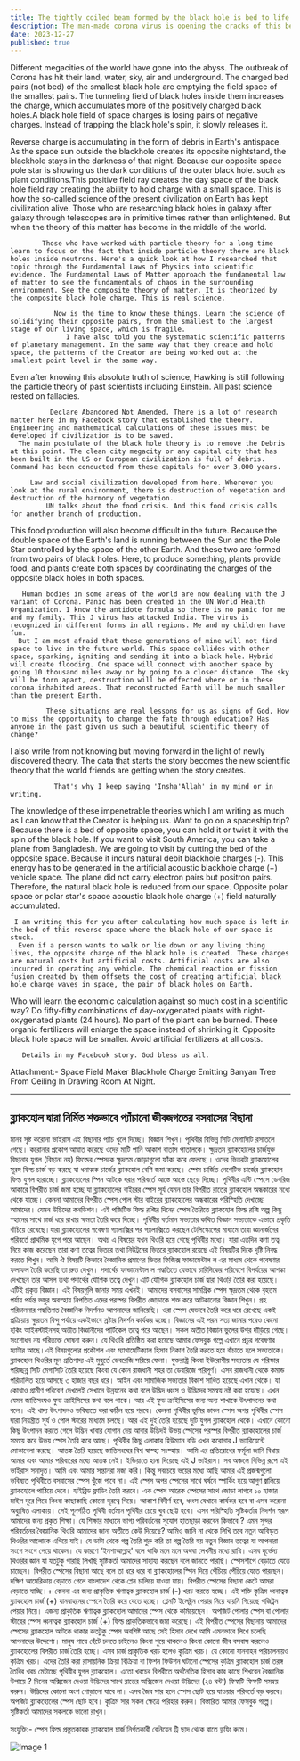 ```yaml
---
title: The tightly coiled beam formed by the black hole is bed to life
description: The man-made corona virus is opening the cracks of this bed. learn science.
date: 2023-12-27 
published: true
---
```


  Different megacities of the world have gone into the abyss. The outbreak of Corona has hit their land, water, sky, air and underground. The charged bed pairs (not bed) of the smallest black hole are emptying the field space of the smallest pairs. The tunneling field of black holes inside them increases the charge, which accumulates more of the positively charged black holes.A black hole field of space charges is losing pairs of negative charges. Instead of trapping the black hole's spin, it slowly releases it.

Reverse charge is accumulating in the form of debris in Earth's antispace. As the space sun outside the blackhole creates its opposite nightstand, the blackhole stays in the darkness of that night. Because our opposite space pole star is showing us the dark conditions of the outer black hole. such as plant conditions.This positive field ray creates the day space of the black hole field ray creating the ability to hold charge with a small space. This is how the so-called science of the present civilization on Earth has kept civilization alive. Those who are researching black holes in galaxy after galaxy through telescopes are in primitive times rather than enlightened. But when the theory of this matter has become in the middle of the world.

            Those who have worked with particle theory for a long time learn to focus on the fact that inside particle theory there are black holes inside neutrons. Here's a quick look at how I researched that topic through the Fundamental Laws of Physics into scientific evidence. The Fundamental Laws of Matter approach the fundamental law of matter to see the fundamentals of chaos in the surrounding environment. See the composite theory of matter. It is theorized by the composite black hole charge. This is real science.

               Now is the time to know these things. Learn the science of solidifying their opposite pairs, from the smallest to the largest stage of our living space, which is fragile.
                  I have also told you the systematic scientific patterns of planetary management. In the same way that they create and hold space, the patterns of the Creator are being worked out at the smallest point level in the same way.
Even after knowing this absolute truth of science, Hawking is still following the particle theory of past scientists including Einstein. All past science rested on fallacies.

              Declare Abandoned Not Amended. There is a lot of research matter here in my Facebook story that established the theory. Engineering and mathematical calculations of these issues must be developed if civilization is to be saved.
      The main postulate of the black hole theory is to remove the Debris at this point. The clean city megacity or any capital city that has been built in the US or European civilization is full of debris. Command has been conducted from these capitals for over 3,000 years.

         Law and social civilization developed from here. Wherever you look at the rural environment, there is destruction of vegetation and destruction of the harmony of vegetation.
             UN talks about the food crisis. And this food crisis calls for another branch of production.
This food production will also become difficult in the future. Because the double space of the Earth's land is running between the Sun and the Pole Star controlled by the space of the other Earth. And these two are formed from two pairs of black holes.
       Here, to produce something, plants provide food, and plants create both spaces by coordinating the charges of the opposite black holes in both spaces.

       Human bodies in some areas of the world are now dealing with the J variant of Corona. Panic has been created in the UN World Health Organization. I know the antidote formula so there is no panic for me and my family. This J virus has attacked India. The virus is recognized in different forms in all regions. Me and my children have fun.
      But I am most afraid that these generations of mine will not find space to live in the future world. This space collides with other space, sparking, igniting and sending it into a black hole. Hybrid will create flooding. One space will connect with another space by going 10 thousand miles away or by going to a closer distance. The sky will be torn apart, destruction will be effected where or in these corona inhabited areas. That reconstructed Earth will be much smaller than the present Earth.

             These situations are real lessons for us as signs of God. How to miss the opportunity to change the fate through education? Has anyone in the past given us such a beautiful scientific theory of change?
I also write from not knowing but moving forward in the light of newly discovered theory. The data that starts the story becomes the new scientific theory that the world friends are getting when the story creates.

               That's why I keep saying 'Insha'Allah' in my mind or in writing.
The knowledge of these impenetrable theories which I am writing as much as I can know that the Creator is helping us.
     Want to go on a spaceship trip? Because there is a bed of opposite space, you can hold it or twist it with the spin of the black hole. If you want to visit South America, you can take a plane from Bangladesh. We are going to visit by cutting the bed of the opposite space. Because it incurs natural debit blackhole charges (-). This energy has to be generated in the artificial acoustic blackhole charge (+) vehicle space.
         The plane did not carry electron pairs but positron pairs. Therefore, the natural black hole is reduced from our space. Opposite polar space or polar star's space acoustic black hole charge (+) field naturally accumulated.

     I am writing this for you after calculating how much space is left in the bed of this reverse space where the black hole of our space is stuck.
      Even if a person wants to walk or lie down or any living thing lives, the opposite charge of the black hole is created. These charges are natural costs but artificial costs. Artificial costs are also incurred in operating any vehicle. The chemical reaction or fission fusion created by them offsets the cost of creating artificial black hole charge waves in space, the pair of black holes on Earth.

Who will learn the economic calculation against so much cost in a scientific way?
             Do fifty-fifty combinations of day-oxygenated plants with night-oxygenated plants (24 hours). No part of the plant can be burned. These organic fertilizers will enlarge the space instead of shrinking it.
  Opposite black hole space will be smaller. Avoid artificial fertilizers at all costs.
    
       Details in my Facebook story. God bless us all.

Attachment:- Space Field Maker Blackhole Charge Emitting Banyan Tree From Ceiling In Drawing Room At Night.

---

## ব্ল্যাকহোল দ্বারা নির্মিত শক্তভাবে প‍্যাঁচানো জীবজগতের বসবাসের বিছানা

মানব সৃষ্ট করোনা ভাইরাস এই বিছানার প‍্যাঁচ খুলে দিচ্ছে। বিজ্ঞান শিখুন।
   পৃথিবীর বিভিন্ন সিটি মেগাসিটি রসাতলে গেছে। করোনার প্রকোপ আঘাত করেছে ওদের মাটি পানি আকাশ বাতাস পাতালকে। ক্ষুদ্রতম ব্ল‍্যাকহোলের চার্জযুক্ত বিছানার যুগল (বিছানা নয়) ফিল্ডের স্পেসকে ক্ষুদ্রতম জোড়াগুলো ফাঁকা করে ফেলছে । ওদের ভিতরটা ব্ল‍‍্যাকহোলের সূরঙ্গ ফিল্ড চার্জ বড় করছে যা ধনাত্মক চার্জের ব্ল‍্যাকহোল বেশি জমা করছে।
স্পেস চার্জিত নেগেটিভ চার্জের ব্ল‍্যাকহোল ফিল্ড যুগল  হারাচ্ছে।  ব্ল‍্যাকহোলের স্পিন আটকে ধরার পরিবর্তে আস্তে আস্তে ছেড়ে দিচ্ছে।
পৃথিবীর এন্টি স্পেসে ডেবরিজ আকারে বিপরীত চার্জ জমা হচ্ছে যা ব্ল‍্যাকহোলের বাইরের স্পেস সূর্য যেমন তার বিপরীত রাতের  ব্ল‍্যাকহোল অন্ধকারের মধ‍্যে থেকে যাচ্ছে। কেননা আমাদের বিপরীত স্পেস পোল স্টার বাইরের  ব্ল‍্যাকহোলের অন্ধকারের পরিস্হিতি দেখাচ্ছে আমাদের। যেমন উদ্ভিদের কনডিশন।
       এই পজিটিভ ফিল্ড রশ্মির দিনের স্পেস তৈরিতে ব্ল‍্যাকহোল ফিল্ড রশ্মি অল্প কিছু স্হানের সাথে চার্জ ধরে রাখার ক্ষমতা তৈরি করে দিচ্ছে। পৃথিবীর বর্তমান সভ‍্যতার কথিত বিজ্ঞান সভ‍্যতাকে এভাবে প্রকৃতি বাঁচিয়ে রেখেছে।যারা ব্ল‍্যাকহোলের গবেষণা গ‍্যালাক্সির পর গ‍্যালাক্সিতে করছেন টেলিস্কোপের মাধ‍্যমে তারা জ্ঞানার্জনের পরিবর্তে প্রাথমিক যুগে পরে আছেন। অথচ এ বিষয়ের যখন থিওরি হয়ে গেছে পৃথিবীর মধ‍্যে।
         যারা এতদিন কণা তত্ব নিয়ে কাজ করেছেন তারা কণা তত্বের ভিতরে তথা নিউট্রনের ভিতরে ব্ল‍্যাকহোল রয়েছে এই বিষয়টির দিকে দৃষ্টি নিবদ্ধ  করতে শিখুন। আমি ঐ বিষয়টি কিভাবে বৈজ্ঞানিক প্রমাণের ভিতর ফিজিক্স ফান্ডামেন্টাল ল এর মাধ‍্যম থেকে গবেষণার ফলাফল তৈরি করেছি তা দ্রুত দেখুন। পদার্থের  ফান্ডামেন্টাল ল পদ্ধতিতে যেভাবে চারিদিকের পরিবেশে বিপর্যয়ের আশঙ্কা  দেখছেন তার আসল তথ‍্য পদার্থের যৌগিক তত্বে দেখুন।এটি যৌগিক ব্ল‍্যাকহোল চার্জ দ্বারা থিওরি তৈরি করা হয়েছে। এটিই প্রকৃত বিজ্ঞান।
      এই বিষয়গুলি জানার সময় এখনই। আমাদের বসবাসের সামগ্রিক স্পেস ক্ষুদ্রতম থেকে বৃহত্তম পর্যায় পর্যন্ত ভঙ্গুর অবস্হায় নিপতিত এদের পরস্পর বিপরীত জোড়াকে শক্ত করে আটকানোর বিজ্ঞান শিখুন।
                  গ্রহ পরিচালনার পদ্ধতিগত  বৈজ্ঞানিক নিদর্শনও আপনাদের জানিয়েছি। ওরা স্পেস যেভাবে তৈরি করে ধরে রেখেছে একই প্রক্রিয়ায় ক্ষুদ্রতম বিন্দু পর্যায়ে একইভাবে স্রষ্টার নিদর্শন কার্যকর হচ্ছে।
        বিজ্ঞানের এই পরম সত‍্য জানার পরেও কেনো হকিং আইনস্টাইনসহ অতীত বিজ্ঞানীদের পার্টিকেল  তত্বে পরে আছেন। সকল অতীত বিজ্ঞান ভুলের উপর দাঁড়িয়ে গেছে।
              সংশোধন নয় পরিত‍্যক্ত ঘোষনা করুন। যে থিওরি প্রতিষ্ঠিত করা হয়েছে আমার ফেসবুক গল্পে এখানে প্রচুর গবেষণার ম‍্যাটার আছে।এই বিষয়গুলোর প্রকৌশল এবং ম‍্যাথামেটিক‍্যাল হিসাব নিকাশ তৈরি করতে হবে বাঁচাতে হলে সভ‍্যতাকে।
         ব্ল‍্যাকহোল থিওরির মূল প্রতিপাদ‍্য এই মুহুর্তে ডেবরেজি সরিয়ে ফেলা। যুক্তরাষ্ট্র কিংবা ইউরোপীয় সভ‍্যতায় যে পরিস্কার পরিচ্ছন্ন সিটি মেগাসিটি তৈরি হয়েছে কিংবা যে কোন রাজধানী শহর তা ডেবরিজে পরিপূর্ণ। এসব রাজধানী থেকে কমান্ড পরিচালিত হয়ে আসছে ৩ হাজার বছর ধরে।
         আইন এবং সামাজিক সভ‍্যতার বিকাশ সাধিত হয়েছে এখান থেকে। যা কোথাও গ্রামীণ পরিবেশ দেখলেই সেখানে উন্নয়নের কথা বলে উদ্ভিদ ধ্বংস ও উদ্ভিদের সমন্বয় নষ্ট করা হয়েছে।
                       এখন যেমন জাতিসংঘও ফুড ক্রাইসিসের কথা বলে থাকে। আর এই ফুড ক্রাইসিসের জন‍্য অন‍্য শাখাকে উৎপাদনের কথা বলে।
এই খাদ‍্য উৎপাদনও ভবিষ‍্যতে করা কঠিন হয়ে পরবে। কেননা পৃথিবীর ভূমির ডাবল স্পেস অপর পৃথিবীর  স্পেস দ্বারা নিয়ন্ত্রীত সূর্য ও পোল স্টারের মাধ‍্যমে চলছে। আর এই দুই তৈরি হয়েছে দুটি যুগল ব্ল‍্যাকহোল থেকে।
       এখানে কোনো কিছু উৎপাদন করতে গেলে উদ্ভিদ খাবার যোগান দেয় আবার উদ্ভিদই উভয় স্পেসের পরস্পর বিপরীত ব্ল‍্যাকহোলের চার্জ  সমন্বয় করে উভয় স্পেস তৈরি করে আছে।
    পৃথিবীর কিছু এলাকার হিউম‍্যান বডি এখন  করোনার J ভ‍্যারিয়েন্টে মোকাবেলা করছে। আতঙ্ক তৈরি হয়েছে জাতিসংঘের  বিশ্ব স্বাস্হ‍্য সংস্হায়। আমি এর প্রতিরোধের ফর্মূলা জানি বিধায় আমার এবং আমার পরিবারের মধ‍্যে আতঙ্ক নেই। ইন্ডিয়াতে হানা দিয়েছে এই J ভাইরাস। সব অঞ্চলে বিভিন্ন রূপে এই ভাইরাস সমাদৃত। আমি এবং আমার সন্তানরা মজা করি।
       কিন্তু সবচেয়ে ভয়ের মধ‍্যে আছি আমার এই প্রজন্মগুলো ভবিষ‍্যত পৃথিবীতে বসবাসের স্পেস খুঁজে পাবে না। এই স্পেস অপর স্পেসের সাথে ঘর্ষনে স্পার্কিং হয়ে আগুণ জ্বালিয়ে ব্ল‍্যাকহোলে পাঠিয়ে দেবে। হাইব্রিড ফ্লাডিং তৈরি করবে। এক স্পেস আরেক স্পেসের সাথে জোড়া লাগবে ১০ হাজার মাইল দূরে গিয়ে কিংবা কাছাকাছি কোনো দূরত্বে গিয়ে। আকাশ বিদীর্ণ হবে, ধ্বংস যেখানে কার্যকর হবে বা এসব করোনা অধ‍্যুষিত এলাকায়। সেই পূনর্গঠিত পৃথিবী বর্তমান পৃথিবীর চেয়ে খুব ছোট্ট হবে।
                      এসব পরিস্হিতি সৃষ্টিকর্তার নিদর্শন স্বরূপ আমাদের জন‍্য প্রকৃত শিক্ষা। যে শিক্ষার মাধ‍্যমে ভাগ‍্য পরিবর্তনের সুযোগ হাতছাড়া করবেন কিভাবে ? এমন সুন্দর  পরিবর্তনের বৈজ্ঞানিক থিওরি আমাদের জানা অতীতে কেউ দিয়েছে?
আমিও জানি না থেকে লিখি তবে নতুন আবিস্কৃত থিওরির আলোকে এগিয়ে যাই। যে ডাটা থেকে গল্প তৈরি শুরু করি তা গল্প তৈরি হয় নতুন বিজ্ঞান তত্বের যা আপনারা সংগে সংগে পেয়ে থাকেন।
যে কারণে 'ইনশাআল্লাহ' বলে থাকি মনে মনে অথবা লেখনীর মধ‍্যে রাখি।
এসব দূর্ভেদ‍্য থিওরির জ্ঞান যা যতটুকু পারছি লিখছি সৃষ্টিকর্তা আমাদের সাহায‍্য করছেন বলে জানতে পারছি।
       স্পেসশীপে বেড়াতে যেতে চাচ্ছেন। বিপরীত স্পেসের বিছানা আছে বলে তা ধরে ধরে বা ব্ল‍্যাকহোলের স্পিন দিয়ে পেঁচিয়ে পেঁচিয়ে যেতে পারছেন।  দক্ষিণ আমেরিকায় বেড়াতে গেলে বাংলাদেশ থেকে প্লেন চালিয়ে যাওয়া যায়। বিপরীত স্পেসের বিছানা কেটে আমরা বেড়াতে যাচ্ছি।+ কেননা এর জন‍্য প্রাকৃতিক ঋণাত্বক ব্ল‍্যাকহোল চার্জ (-) খরচ করতে হচ্ছে। এই শক্তি কৃত্রিম ধ্বনাত্বক ব্ল‍্যাকহোল চার্জ (+) যানবাহনের স্পেসে তৈরি করে যেতে হচ্ছে। প্লেনটি ইলেক্ট্রন পেয়ার নিয়ে যায়নি গিয়েছে পজিট্রন পেয়ার নিয়ে। এজন‍্য প্রাকৃতিক ঋণাত্বক ব্ল‍্যাকহোল আমাদের স্পেস থেকে কমিয়েছেন। অপজিট পোলার স্পেস বা পোলার স্টারের স্পেস ধ্বনাত্বক ব্ল‍্যাকহোল চার্জ (+) ফিল্ড প্রাকৃতিকভাবে জমা করেছে।
          এই বিপরীত স্পেসের বিছানায় আমাদের স্পেসের ব্ল‍্যাকহোল আটকে থাকার কতটুকু স্পেস  অবশিষ্ট আছে সেই হিসাব দেখে আমি এমনভাবে লিখে চলেছি আপনাদের উদ্দেশ‍্যে।
                             মানুষ পায়ে হেঁটে চলতে চাইলেও কিংবা শুয়ে থাকলেও কিংবা কোনো জীব বসবাস করলেও ব্ল‍্যাকহোলের বিপরীত চার্জ তৈরি  হচ্ছে। এসব চার্জ প্রাকৃতিক খরচ হলেও কৃত্রিম খরচ। যে কোনো যানবাহন পরিচালনায়ও কৃত্রিম খরচ। এদের তৈরি করা রাসায়নিক ক্রিয়া বিক্রিয়া বা ফিশন ফিউশন ঘটানো স্পেসের কৃত্রিম  ব্ল‍্যাকহোল চার্জ তরঙ্গ তৈরির খরচ মেটাচ্ছে পৃথিবীর যুগল ব্ল‍্যাকহোল।
          এতো খরচের বিপরীতে অর্থনৈতিক হিসাব কার কাছে শিখবেন বৈজ্ঞানিক উপায়ে ?
             দিনের অক্সিজেন দেওয়া উদ্ভিদের সাথে রাতের অক্সিজেন দেওয়া উদ্ভিদের (২৪ ঘন্টা) ফিফটি ফিফটি সমন্বয় করুন। উদ্ভিদের কোনো অংশ পোড়ানো যাবে না। এসব জৈব সার হলে স্পেস ছোট হয়ে যাওয়ার পরিবর্তে বড় করবে।
  অপজিট ব্ল‍্যাকহোলের স্পেস ছোট হবে। কৃত্রিম সার সকল ক্ষেত্রে পরিহার করুন।
          বিস্তারিত আমার ফেসবুক গল্পে। সৃষ্টিকর্তা আমাদের সকলকে ভালো রাখুন।

সংযুক্তি:- স্পেস ফিল্ড প্রস্তুতকারক ব্ল‍্যাকহোল চার্জ নির্গতকারী বেনিয়েন ট্রি ছাদ থেকে রাতে ড্রয়িং রুমে।

![Image 1]( https://github.com/arifalmas/Rakim-University/blob/main/public/2024-09-27.jpg?raw=true  )
